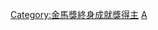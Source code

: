 {{Navbox
|listclass=hlist
|name = 金馬獎終身成就獎
|titlestyle = background: #eedd82
|title = {{{1|}}}[[金馬獎終身成就獎]]
|groupstyle = background: #eee8aa
|group1 = 第30屆－第40屆
|list1 = 
* 1993 [[黃卓漢]]
* 1994 [[童月娟]]
* 1995 [[李行]]
* 1997 [[羅維 (導演)|羅維]]、[[胡金銓]]、[[李翰祥]]
* 1998 [[周天素]]
* 1999 [[白景瑞]]、[[龔弘 (臺灣電影人)|龔弘]]
* 2000 [[辛奇 (臺灣導演)|辛奇]]、[[鄭錦洲 (1914年)|鄭錦洲]]
* 2001 [[宋存壽]]
* 2002 [[郎雄]]
* 2003 [[袁叢美]]
|group2 = 第41屆－第50屆
|list2 = 
* 2004 [[阿匹婆]]
* 2005 [[葛香亭]]
* 2006 [[陳子福]]
* 2007 [[楊德昌]]
* 2008 [[常楓]]
* 2009 [[明驥]]
* 2010 [[徐立功]]
* 2011 [[丁善璽]]
* 2012 [[石雋]]
* 2013 [[甄珍]]
|group3 = 第51屆－第60屆
|list3 = 
* 2014 [[田豐 (演員)|田豐]]
* 2015 [[李麗華]]
* 2016 [[張永祥 (台灣)|張永祥]]
* 2017 [[徐楓]]
* 2018 從缺
* 2019 [[王童]]、[[王羽]]
* 2020 [[侯孝賢]]
* 2021 [[林贊庭]]、[[蔡揚名]]
|below = {{small|註：1993年至2006年獎項名稱為終身成就特別獎。}}
|belowstyle = background: #eee8aa; text-align: center
}}<includeonly>[[Category:金馬獎終身成就獎得主]]</includeonly><noinclude>
[[Category:金馬獎模板|A]]
</noinclude>